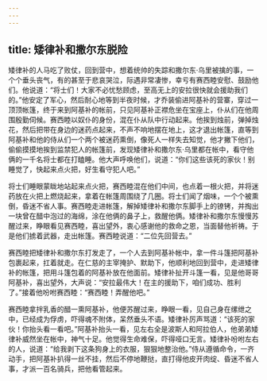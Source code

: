 ```yaml
---
---
---
```

title: 矮律补和撒尔东脱险
---




矮律补的人马吃了败仗，回到营中，想着统帅的失踪和撒尔东·乌里被擒的事，一个个垂头丧气，有的甚至于悲哀哭泣，际遇非常凄惨，幸亏有赛西睦安慰、鼓励他们。他说道：“将士们！大家不必忧愁顾虑，至高无上的安拉很快就会援助我们的。”他安定了军心，然后耐心地等到半夜时候，才乔装偷进阿基补的营寨，穿过一顶顶帐篷，终于来到阿基补的帐前，只见阿基补正襟危坐在宝座上，仆从们在他周围殷勤伺候。赛西睦以奴仆的身份，混在仆从队中行动起来。他挨到烛前，弹掉烛花，然后把带在身边的迷药点起来，不声不响地摆在地上，这才退出帐篷，直等到阿基补和他的侍从们一个两个被迷药熏倒，像死人一样失去知觉，他才撇下他们，偷偷摸摸地挨到监禁犯人的帐篷前，发现矮律补和撒尔东·乌里都在帐中，看守他俩的一千名将士都在打瞌睡。他大声呼唤他们，说道：“你们这些该死的家伙！别睡觉了，快起来点火把，好生看守犯人吧。”

将士们睡眼蒙眬地站起来点火把，赛西睦混在他们中间，也点着一根火把，并将迷药放在火把上燃烧起来，拿着在帐篷周围绕了几圈。将士们闻了烟味，一个个被熏倒，昏迷不省人事。赛西睦走进帐篷，解掉矮律补和撒尔东脚手上的镣铐，并掏出一块曾在醋中泡过的海绵，涂在他俩的鼻子上，救醒他俩。矮律补和撒尔东慢慢苏醒过来，睁眼看见赛西睦，喜出望外，衷心感谢他的救命之恩，当面替他祈祷。于是他们掳着武器，走出帐篷。赛西睦说道：“二位先回营去。”

赛西睦把矮律补和撒尔东打发走了，一个人去到阿基补帐中，拿一件斗篷把阿基补包裹起来，扛着就走。在仁慈的主宰掩护、默助下，他顺利地回到营中，走进矮律补的帐篷，把用斗篷包着的阿基补放在他面前。矮律补扯开斗篷一看，见是他哥哥阿基补，喜出望外，大声说：“安拉最伟大！在主的援助下，咱们成功、胜利了。”接着他吩咐赛西睦：“赛西睦！弄醒他吧。”

赛西睦拿拌乳香的醋一熏阿基补，他便苏醒过来，睁眼一看，见自己身在缧绁之中，已经成为俘虏，吓得魂不附体，呆然垂头不语。矮律补厉声骂道：“该死的家伙！你抬头看一看吧。”阿基补抬头一看，见左右全是波斯人和阿拉伯人，他弟弟矮律补威然坐在帐中，神气十足。他觉得生命难保，吓得哑口无言。矮律补吩咐左右的人，说道：“给我剥下这条狗身上的衣服，狠狠地整治他。”侍从遵循命令，一齐动手，把阿基补扒得一丝不挂，然后不停地鞭挞，直打得他皮开肉绽、昏迷不省人事，才派一百名骑兵，把他看管起来。